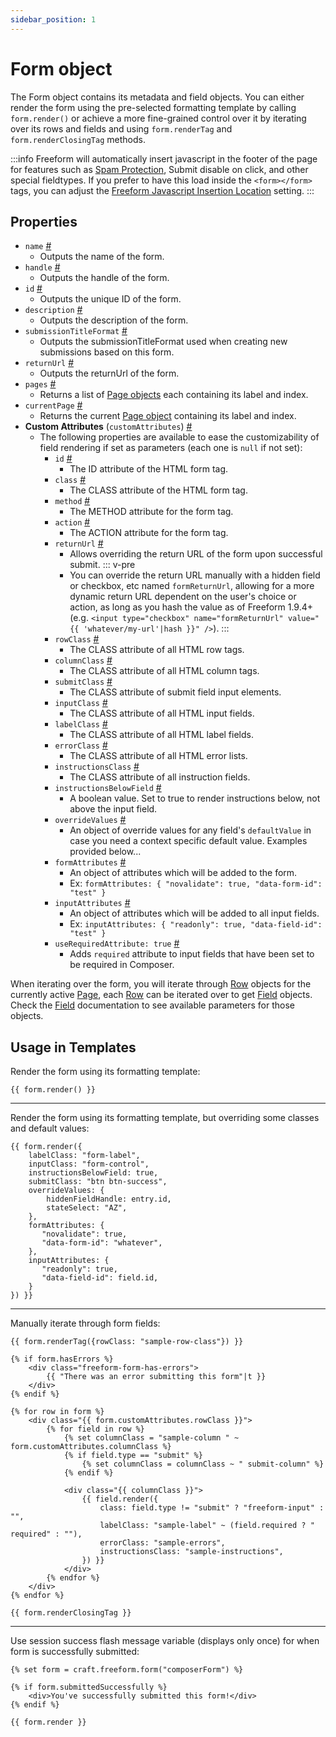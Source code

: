 ```yaml
---
sidebar_position: 1
---
```


# Form object

The Form object contains its metadata and field objects. You can either render the form using the pre-selected formatting template by calling `form.render()` or achieve a more fine-grained control over it by iterating over its rows and fields and using `form.renderTag` and `form.renderClosingTag` methods.

:::info
Freeform will automatically insert javascript in the footer of the page for features such as [Spam Protection](../../forms/spam-protection), Submit disable on click, and other special fieldtypes. If you prefer to have this load inside the `<form></form>` tags, you can adjust the [Freeform Javascript Insertion Location](../../configuration/settings#scripts-location) setting.
:::

## Properties

- `name` <a href="#prop-name" id="prop-name" class="docs-anchor">#</a>
  - Outputs the name of the form.
- `handle` <a href="#prop-handle" id="prop-handle" class="docs-anchor">#</a>
  - Outputs the handle of the form.
- `id` <a href="#prop-id" id="prop-id" class="docs-anchor">#</a>
  - Outputs the unique ID of the form.
- `description` <a href="#prop-description" id="prop-description" class="docs-anchor">#</a>
  - Outputs the description of the form.
- `submissionTitleFormat` <a href="#prop-submissionTitleFormat" id="prop-submissionTitleFormat" class="docs-anchor">#</a>
  - Outputs the submissionTitleFormat used when creating new submissions based on this form.
- `returnUrl` <a href="#prop-returnUrl" id="prop-returnUrl" class="docs-anchor">#</a>
  - Outputs the returnUrl of the form.
- `pages` <a href="#prop-pages" id="prop-pages" class="docs-anchor">#</a>
  - Returns a list of [Page objects](./page) each containing its label and index.
- `currentPage` <a href="#prop-currentPage" id="prop-currentPage" class="docs-anchor">#</a>
  - Returns the current [Page object](./page) containing its label and index.
- **Custom Attributes** (`customAttributes`) <a href="#prop-custom-attributes" id="prop-custom-attributes" class="docs-anchor">#</a>
  - The following properties are available to ease the customizability of field rendering if set as parameters (each one is `null` if not set):
    - `id` <a href="#prop-custattr-id" id="prop-custattr-id" class="docs-anchor">#</a>
      - The ID attribute of the HTML form tag.
    - `class` <a href="#prop-custattr-class" id="prop-custattr-class" class="docs-anchor">#</a>
      - The CLASS attribute of the HTML form tag.
    - `method` <a href="#prop-custattr-method" id="prop-custattr-method" class="docs-anchor">#</a>
      - The METHOD attribute for the form tag.
    - `action` <a href="#prop-custattr-action" id="prop-custattr-action" class="docs-anchor">#</a>
      - The ACTION attribute for the form tag.
    - `returnUrl` <a href="#prop-custattr-returnurl" id="prop-custattr-returnurl" class="docs-anchor">#</a>
      - Allows overriding the return URL of the form upon successful submit.
        ::: v-pre
      - You can override the return URL manually with a hidden field or checkbox, etc named `formReturnUrl`, allowing for a more dynamic return URL dependent on the user's choice or action, as long as you hash the value as of Freeform 1.9.4+ (e.g. `<input type="checkbox" name="formReturnUrl" value="{{ 'whatever/my-url'|hash }}" />`).
        :::
    - `rowClass` <a href="#prop-custattr-rowclass" id="prop-custattr-rowclass" class="docs-anchor">#</a>
      - The CLASS attribute of all HTML row tags.
    - `columnClass` <a href="#prop-custattr-columnclass" id="prop-custattr-columnclass" class="docs-anchor">#</a>
      - The CLASS attribute of all HTML column tags.
    - `submitClass` <a href="#prop-custattr-submitclass" id="prop-custattr-submitclass" class="docs-anchor">#</a>
      - The CLASS attribute of submit field input elements.
    - `inputClass` <a href="#prop-custattr-inputclass" id="prop-custattr-inputclass" class="docs-anchor">#</a>
      - The CLASS attribute of all HTML input fields.
    - `labelClass` <a href="#prop-custattr-labelclass" id="prop-custattr-labelclass" class="docs-anchor">#</a>
      - The CLASS attribute of all HTML label fields.
    - `errorClass` <a href="#prop-custattr-errorclass" id="prop-custattr-errorclass" class="docs-anchor">#</a>
      - The CLASS attribute of all HTML error lists.
    - `instructionsClass` <a href="#prop-custattr-instructionsclass" id="prop-custattr-instructionsclass" class="docs-anchor">#</a>
      - The CLASS attribute of all instruction fields.
    - `instructionsBelowField` <a href="#prop-custattr-instructionsbelowfield" id="prop-custattr-instructionsbelowfield" class="docs-anchor">#</a>
      - A boolean value. Set to true to render instructions below, not above the input field.
    - `overrideValues` <a href="#prop-custattr-overridevalues" id="prop-custattr-overridevalues" class="docs-anchor">#</a>
      - An object of override values for any field's `defaultValue` in case you need a context specific default value. Examples provided below...
    - `formAttributes` <a href="#prop-custattr-formattributes" id="prop-custattr-formattributes" class="docs-anchor">#</a>
      - An object of attributes which will be added to the form.
      - Ex: `formAttributes: { "novalidate": true, "data-form-id": "test" }`
    - `inputAttributes` <a href="#prop-custattr-inputattributes" id="prop-custattr-inputattributes" class="docs-anchor">#</a>
      - An object of attributes which will be added to all input fields.
      - Ex: `inputAttributes: { "readonly": true, "data-field-id": "test" }`
    - `useRequiredAttribute: true` <a href="#prop-custattr-userequiredattribute" id="prop-custattr-userequiredattribute" class="docs-anchor">#</a>
      - Adds `required` attribute to input fields that have been set to be required in Composer.

When iterating over the form, you will iterate through [Row](./row) objects for the currently active [Page](./page), each [Row](./row) can be iterated over to get [Field](./field) objects. Check the [Field](./field) documentation to see available parameters for those objects.

## Usage in Templates

Render the form using its formatting template:

```twig showLineNumbers
{{ form.render() }}
```

---

Render the form using its formatting template, but overriding some classes and default values:

```twig showLineNumbers
{{ form.render({
    labelClass: "form-label",
    inputClass: "form-control",
    instructionsBelowField: true,
    submitClass: "btn btn-success",
    overrideValues: {
        hiddenFieldHandle: entry.id,
        stateSelect: "AZ",
    },
    formAttributes: {
       "novalidate": true,
       "data-form-id": "whatever",
    },
    inputAttributes: {
       "readonly": true,
       "data-field-id": field.id,
    }
}) }}
```

---

Manually iterate through form fields:

```twig showLineNumbers
{{ form.renderTag({rowClass: "sample-row-class"}) }}

{% if form.hasErrors %}
    <div class="freeform-form-has-errors">
        {{ "There was an error submitting this form"|t }}
    </div>
{% endif %}

{% for row in form %}
    <div class="{{ form.customAttributes.rowClass }}">
        {% for field in row %}
            {% set columnClass = "sample-column " ~ form.customAttributes.columnClass %}
            {% if field.type == "submit" %}
                {% set columnClass = columnClass ~ " submit-column" %}
            {% endif %}

            <div class="{{ columnClass }}">
                {{ field.render({
                    class: field.type != "submit" ? "freeform-input" : "",
                    labelClass: "sample-label" ~ (field.required ? " required" : ""),
                    errorClass: "sample-errors",
                    instructionsClass: "sample-instructions",
                }) }}
            </div>
        {% endfor %}
    </div>
{% endfor %}

{{ form.renderClosingTag }}
```

---

Use session success flash message variable (displays only once) for when form is successfully submitted:

```twig showLineNumbers
{% set form = craft.freeform.form("composerForm") %}

{% if form.submittedSuccessfully %}
    <div>You've successfully submitted this form!</div>
{% endif %}

{{ form.render }}
```
